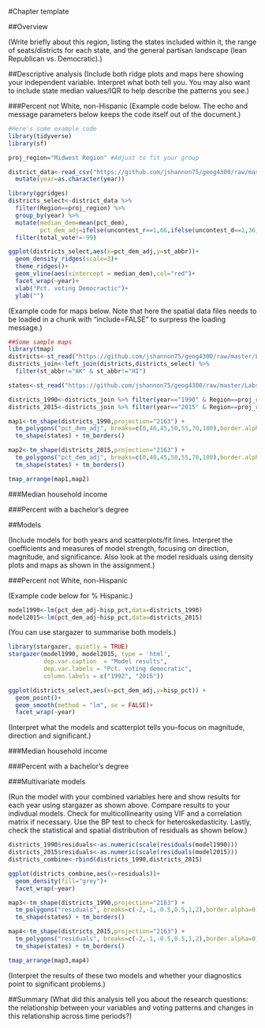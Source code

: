 #Chapter template

##Overview

(Write briefly about this region, listing the states included within it, the range of seats/districts for each state, and the general partisan landscape (lean Republican vs. Democratic).)

##Descriptive analysis
(Include both ridge plots and maps here showing your independent variable. Interpret what both tell you. You may also want to include state median values/IQR to help describe the patterns you see.)

###Percent not White, non-Hispanic
(Example code below. The echo and message parameters below keeps the code itself out of the document.)
```r
#Here's some example code
library(tidyverse)
library(sf)

proj_region="Midwest Region" #Adjust to fit your group

district_data<-read_csv("https://github.com/jshannon75/geog4300/raw/master/Labs/Final_assignment/districts_data_all.csv") %>%
  mutate(year=as.character(year))

library(ggridges)
districts_select<-district_data %>%
  filter(Region==proj_region) %>%
  group_by(year) %>%
  mutate(median_dem=mean(pct_dem),
         pct_dem_adj=ifelse(uncontest_r==1,66,ifelse(uncontest_d==1,36,pct_dem))) %>%
  filter(total_vote!=-99)

ggplot(districts_select,aes(x=pct_dem_adj,y=st_abbr))+
  geom_density_ridges(scale=3)+
  theme_ridges()+
  geom_vline(aes(xintercept = median_dem),col="red")+
  facet_wrap(~year)+
  xlab("Pct. voting Democractic")+
  ylab("")

```

(Example code for maps below. Note that here the spatial data files needs to be loaded in a chunk with "include=FALSE" to surpress the loading message.)

```r
##Some sample maps
library(tmap)
districts<-st_read("https://github.com/jshannon75/geog4300/raw/master/Labs/Final_assignment/districts_all.geojson",stringsAsFactors=FALSE) 
districts_join<-left_join(districts,districts_select) %>%
  filter(st_abbr!="AK" & st_abbr!="HI")

states<-st_read("https://github.com/jshannon75/geog4300/raw/master/Labs/Final_assignment/USstates_48.geojson") %>% filter(Region==proj_region)
```

```r
districts_1990<-districts_join %>% filter(year=="1990" & Region==proj_region)
districts_2015<-districts_join %>% filter(year=="2015" & Region==proj_region)

map1<-tm_shape(districts_1990,projection="2163") +
  tm_polygons("pct_dem_adj", breaks=c(0,40,45,50,55,70,100),border.alpha=0)+
  tm_shape(states) + tm_borders()

map2<-tm_shape(districts_2015,projection="2163") +
  tm_polygons("pct_dem_adj", breaks=c(0,40,45,50,55,70,100),border.alpha=0)+
  tm_shape(states) + tm_borders()

tmap_arrange(map1,map2)
```

###Median household income

###Percent with a bachelor's degree


##Models

(Include models for both years and scatterplots/fit lines. Interpret the coefficients and measures of model strength, focusing on direction, magnitude, and significance. Also look at the model residuals using density plots and maps as shown in the assignment.)

###Percent not White, non-Hispanic

(Example code below for % Hispanic.)
```r
model1990<-lm(pct_dem_adj~hisp_pct,data=districts_1990)
model2015<-lm(pct_dem_adj~hisp_pct,data=districts_2015)
```

(You can use stargazer to summarise both models.)
```r
library(stargazer, quietly = TRUE)
stargazer(model1990, model2015, type = 'html',
          dep.var.caption  = "Model results",
          dep.var.labels = "Pct. voting democratic",
          column.labels = c("1992", "2016"))
```

```r
ggplot(districts_select,aes(x=pct_dem_adj,y=hisp_pct)) + 
  geom_point()+
  geom_smooth(method = "lm", se = FALSE)+
  facet_wrap(~year)
```

(Interpret what the models and scatterplot tells you--focus on magnitude, direction and significant.)

###Median household income

###Percent with a bachelor's degree

###Multivariate models

(Run the model with your combined variables here and show results for each year using stargazer as shown above. Compare results to your indivdual models. Check for multicollinearity using VIF and a correlation matrix if necessary. Use the BP test to check for heteroskedasticity. Lastly, check the statistical and spatial distribution of residuals as shown below.)

```r
districts_1990$residuals<-as.numeric(scale(residuals(model1990)))
districts_2015$residuals<-as.numeric(scale(residuals(model2015)))
districts_combine<-rbind(districts_1990,districts_2015)

ggplot(districts_combine,aes(x=residuals))+
  geom_density(fill="grey")+
  facet_wrap(~year)

map3<-tm_shape(districts_1990,projection="2163") +
  tm_polygons("residuals", breaks=c(-2,-1,-0.5,0.5,1,2),border.alpha=0)+
  tm_shape(states) + tm_borders()

map4<-tm_shape(districts_2015,projection="2163") +
  tm_polygons("residuals", breaks=c(-2,-1,-0.5,0.5,1,2),border.alpha=0)+
  tm_shape(states) + tm_borders()

tmap_arrange(map3,map4)
```

(Interpret the results of these two models and whether your diagnostics point to significant problems.)

##Summary
(What did this analysis tell you about the research questions: the relationship between your variables and voting patterns and changes in this relationship across time periods?)